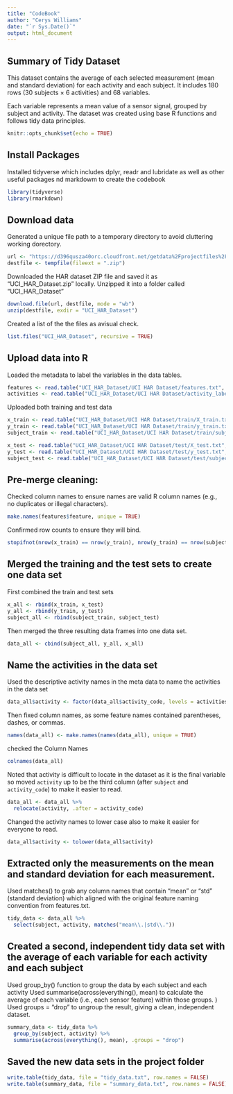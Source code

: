 ```yaml
---
title: "CodeBook"
author: "Cerys Williams"
date: "`r Sys.Date()`"
output: html_document
---
```

## Summary of Tidy Dataset

This dataset contains the average of each selected measurement (mean and standard deviation) for each activity and each subject. It includes 180 rows (30 subjects × 6 activities) and 68 variables.

Each variable represents a mean value of a sensor signal, grouped by subject and activity. The dataset was created using base R functions and follows tidy data principles.

```r
knitr::opts_chunk$set(echo = TRUE)
```
## Install Packages 

Installed tidyverse which includes dplyr, readr and lubridate as well as other useful packages nd markdowm to create the codebook 

```r
library(tidyverse)
library(rmarkdown)
```

## Download data

Generated a unique file path to a temporary directory to avoid cluttering working dorectory. 

```r
url <- "https://d396qusza40orc.cloudfront.net/getdata%2Fprojectfiles%2FUCI%20HAR%20Dataset.zip"
destfile <- tempfile(fileext = ".zip")
```

Downloaded the HAR dataset ZIP file and saved it as "UCI_HAR_Dataset.zip" locally.
Unzipped it into a folder called "UCI_HAR_Dataset"


```r
download.file(url, destfile, mode = "wb")
unzip(destfile, exdir = "UCI_HAR_Dataset")
```


Created a list of the the files as avisual check. 

```r
list.files("UCI_HAR_Dataset", recursive = TRUE)
```

## Upload data into R 

Loaded  the metadata to label the variables in the data tables. 

```r
features <- read.table("UCI_HAR_Dataset/UCI HAR Dataset/features.txt", col.names = c("index", "feature"))
activities <- read.table("UCI_HAR_Dataset/UCI HAR Dataset/activity_labels.txt", col.names = c("code", "activity"))
```

Uploaded both training and test data 

```r
x_train <- read.table("UCI_HAR_Dataset/UCI HAR Dataset/train/X_train.txt", col.names = features$feature)
y_train <- read.table("UCI_HAR_Dataset/UCI HAR Dataset/train/y_train.txt", col.names = "activity_code")
subject_train <- read.table("UCI_HAR_Dataset/UCI HAR Dataset/train/subject_train.txt", col.names = "subject")

```

```r
x_test <- read.table("UCI_HAR_Dataset/UCI HAR Dataset/test/X_test.txt", col.names = features$feature)
y_test <- read.table("UCI_HAR_Dataset/UCI HAR Dataset/test/y_test.txt", col.names = "activity_code")
subject_test <- read.table("UCI_HAR_Dataset/UCI HAR Dataset/test/subject_test.txt", col.names = "subject")
```

## Pre-merge cleaning:  

Checked column names to ensure  names are valid R column names (e.g., no duplicates or illegal characters).

```r
make.names(features$feature, unique = TRUE)
```

Confirmed row counts to ensure they will bind. 
```r
stopifnot(nrow(x_train) == nrow(y_train), nrow(y_train) == nrow(subject_train))
```

## Merged the training and the test sets to create one data set

First combined the  train and test sets
```r
x_all <- rbind(x_train, x_test)
y_all <- rbind(y_train, y_test)
subject_all <- rbind(subject_train, subject_test)
```

Then merged  the three resulting data frames into one data set.

```r
data_all <- cbind(subject_all, y_all, x_all)
```

## Name the activities in the data set

Used the  descriptive activity names in the meta data  to name the activities in the data set
```r
data_all$activity <- factor(data_all$activity_code, levels = activities$code, labels = activities$activity)
```

Then fixed column names, as some feature names contained parentheses, dashes, or commas. 


```r
names(data_all) <- make.names(names(data_all), unique = TRUE)
```

checked the Column Names


```r
colnames(data_all)
```
 Noted that activity is difficult to locate in the dataset as it is the final variable  so moved `activity` up to be the third column (after `subject` and `activity_code`) to make it easier to read.


```r
data_all <- data_all %>%
  relocate(activity, .after = activity_code)
```

Changed the activity names to lower case also to make it easier for everyone to read.  


```r
data_all$activity <- tolower(data_all$activity)
```

## Extracted only the measurements on the mean and standard deviation for each measurement. 

Used matches()  to grab any column names that contain "mean" or "std" (standard deviation) which aligned with the original feature naming convention from features.txt.


```r
tidy_data <- data_all %>%
  select(subject, activity, matches("mean\\.|std\\."))
```

## Created a second, independent tidy data set with the average of each variable for each activity and each subject

Used group_by() function to group the data by each subject and each activity 
Used summarise(across(everything(), mean) to calculate the average of each variable (i.e., each sensor feature) within those groups. )
Used groups = "drop" to ungroup the result, giving a clean, independent dataset. 

```r
summary_data <- tidy_data %>%
  group_by(subject, activity) %>%
  summarise(across(everything(), mean), .groups = "drop")
```

## Saved the new data sets in the  project folder

```r
write.table(tidy_data, file = "tidy_data.txt", row.names = FALSE)
write.table(summary_data, file = "summary_data.txt", row.names = FALSE)
```



